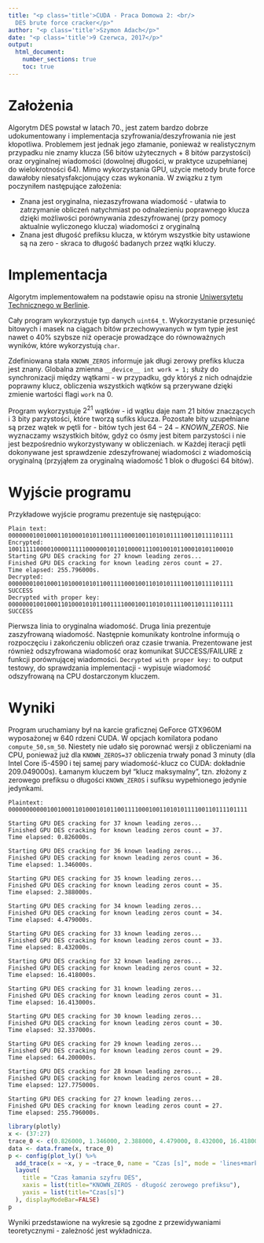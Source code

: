 ```yaml
---
title: "<p class='title'>CUDA - Praca Domowa 2: <br/>
  DES brute force cracker</p>"
author: "<p class='title'>Szymon Adach</p>"
date: "<p class='title'>9 Czerwca, 2017</p>"
output: 
  html_document:
    number_sections: true
    toc: true
---
```

<style>
  .title {
    text-align: center;
    fontsize: 150%;
  }
</style>

# Założenia
Algorytm DES powstał w latach 70., jest zatem bardzo dobrze udokumentowany i implementacja szyfrowania/deszyfrowania nie jest kłopotliwa. Problemem jest jednak jego złamanie, ponieważ w realistycznym przypadku nie znamy klucza (56 bitów użytecznych + 8 bitów parzystości) oraz oryginalnej  wiadomości (dowolnej długości, w praktyce uzupełnianej do wielokrotności 64). Mimo wykorzystania GPU, użycie metody brute force dawałoby niesatysfakcjonujący czas wykonania. W związku z tym poczyniłem następujące założenia:

* Znana jest oryginalna, niezaszyfrowana wiadomość - ułatwia to zatrzymanie obliczeń natychmiast po odnalezieniu poprawnego klucza dzięki możliwości porównywania zdeszyfrowanej (przy pomocy aktualnie wyliczonego klucza) wiadomości z oryginalną
* Znana jest długość prefiksu klucza, w którym wszystkie bity ustawione są na zero - skraca to długość badanych przez wątki kluczy.

# Implementacja 
Algorytm implementowałem na podstawie opisu na stronie [Uniwersytetu Technicznego w Berlinie](http://page.math.tu-berlin.de/~kant/teaching/hess/krypto-ws2006/des.htm).

Cały program wykorzystuje typ danych `uint64_t`. Wykorzystanie przesunięć bitowych i masek na ciągach bitów przechowywanych w tym typie jest nawet o 40% szybsze niż operacje prowadzące do równoważnych wyników, które wykorzystują `char`. 

Zdefiniowana stała `KNOWN_ZEROS` informuje jak długi zerowy prefiks klucza jest znany. Globalna zmienna `__device__ int work = 1;` służy do synchronizacji między wątkami - w przypadku, gdy któryś z nich odnajdzie poprawny klucz, obliczenia wszystkich wątków są przerywane dzięki zmienie wartości flagi `work` na 0.

Program wykorzystuje $2^{21}$ wątków - id wątku daje nam 21 bitów znaczących i 3 bity parzystości, które tworzą sufiks klucza. Pozostałe bity uzupełniane są przez wątek w pętli for - bitów tych jest $64-24-KNOWN\_ZEROS$. Nie wyznaczamy wszystkich bitów, gdyż co ósmy jest bitem parzystości i nie jest bezpośrednio wykorzystywany w obliczeniach. w Każdej iteracji pętli dokonywane jest sprawdzenie zdeszyfrowanej wiadomości z wiadomością oryginalną (przyjąłem za oryginalną wiadomość 1 blok o długości 64 bitów).

# Wyjście programu

Przykładowe wyjście programu prezentuje się następująco:

```
Plain text:
0000000100100011010001010110011110001001101010111100110111101111
Encrypted:
1001111100001000011111000000101101000011100100101100010101100010
Starting GPU DES cracking for 27 known leading zeros...
Finished GPU DES cracking for known leading zeros count = 27.
Time elapsed: 255.796000s.
Decrypted:
0000000100100011010001010110011110001001101010111100110111101111
SUCCESS
Decrypted with proper key:
0000000100100011010001010110011110001001101010111100110111101111
SUCCESS
```
Pierwsza linia to oryginalna wiadomość. Druga linia prezentuje zaszyfrowaną wiadomość. Następnie komunikaty kontrolne informują o rozpoczęciu i zakończeniu obliczeń oraz czasie trwania. Prezentowane jest również odszyfrowana wiadomość oraz komunikat SUCCESS/FAILURE z funkcji porównującej wiadomości. `Decrypted with proper key:` to output testowy, do sprawdzania implementacji - wypisuje wiadomość odszyfrowaną na CPU dostarczonym kluczem.

# Wyniki 
Program uruchamiany był na karcie graficznej GeForce GTX960M wyposażonej w 640 rdzeni CUDA. W opcjach komilatora podano `compute_50,sm_50`. 
Niestety nie udało się porownać wersji z obliczeniami na CPU, ponieważ już dla `KNOWN_ZEROS=37` obliczenia trwały ponad 3 minuty (dla Intel Core i5-4590 i tej samej pary wiadomość-klucz co CUDA: dokładnie 209.049000s). Łamanym kluczem był "klucz maksymalny", tzn. złożony z zerowego prefiksu o długości `KNOWN_ZEROS` i sufiksu wypełnionego jedynie jedynkami.
```
Plaintext: 00000000000100100011010001010110011110001001101010111100110111101111
```


```
Starting GPU DES cracking for 37 known leading zeros...
Finished GPU DES cracking for known leading zeros count = 37.
Time elapsed: 0.826000s. 
```

```
Starting GPU DES cracking for 36 known leading zeros... 
Finished GPU DES cracking for known leading zeros count = 36.
Time elapsed: 1.346000s.
```

```
Starting GPU DES cracking for 35 known leading zeros...
Finished GPU DES cracking for known leading zeros count = 35.
Time elapsed: 2.388000s.
```

```
Starting GPU DES cracking for 34 known leading zeros...
Finished GPU DES cracking for known leading zeros count = 34.
Time elapsed: 4.479000s.
```

```
Starting GPU DES cracking for 33 known leading zeros...
Finished GPU DES cracking for known leading zeros count = 33.
Time elapsed: 8.432000s.
```

```
Starting GPU DES cracking for 32 known leading zeros...
Finished GPU DES cracking for known leading zeros count = 32.
Time elapsed: 16.418000s.
```

```
Starting GPU DES cracking for 31 known leading zeros...
Finished GPU DES cracking for known leading zeros count = 31.
Time elapsed: 16.413000s.
```

```
Starting GPU DES cracking for 30 known leading zeros...
Finished GPU DES cracking for known leading zeros count = 30.
Time elapsed: 32.337000s.
```

```
Starting GPU DES cracking for 29 known leading zeros...
Finished GPU DES cracking for known leading zeros count = 29.
Time elapsed: 64.200000s.
```

```
Starting GPU DES cracking for 28 known leading zeros...
Finished GPU DES cracking for known leading zeros count = 28.
Time elapsed: 127.775000s.
```

```
Starting GPU DES cracking for 27 known leading zeros...
Finished GPU DES cracking for known leading zeros count = 27.
Time elapsed: 255.796000s.
```

```r
library(plotly)
x <- (37:27)
trace_0 <- c(0.826000, 1.346000, 2.388000, 4.479000, 8.432000, 16.418000, 16.413000, 32.337000, 64.200000, 127.775000, 255.796000)
data <- data.frame(x, trace_0)
p <- config(plot_ly() %>%
  add_trace(x = ~x, y = ~trace_0, name = "Czas [s]", mode = 'lines+markers', line = list(width = 0.45,dash='dot')) %>%
  layout(
    title = "Czas łamania szyfru DES",
    xaxis = list(title="KNOWN_ZEROS - długość zerowego prefiksu"),
    yaxis = list(title="Czas[s]")
  ), displayModeBar=FALSE)
p
```

Wyniki przedstawione na wykresie są zgodne z przewidywaniami teoretycznymi - zależność jest wykładnicza.